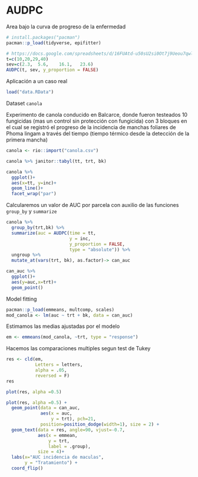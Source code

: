 # AUDPC

Area bajo la curva de progreso de la enfermedad

```r
# install.packages("pacman")
pacman::p_load(tidyverse, epifitter)
```


```r
# https://docs.google.com/spreadsheets/d/16FUAtd-u50sU2si0Ot7j9Ueou7qwlGt5t9NkAdKwlBM/edit#gid=711854399
t=c(10,20,29,40) 
sev=c(2.3,	5.6,	16.1,	23.6)
AUDPC(t, sev, y_proportion = FALSE)
```

Aplicación a un caso real

```r
load("data.RData")
```

Dataset `canola` 

Experimento de canola conducido en Balcarce, donde fueron testeados 10 fungicidas (mas un control sin protección con fungicida) con 3 bloques en el cual se registró el progreso de la incidencia de manchas foliares de Phoma lingam a través del tiempo (tiempo térmico desde la detección de la primera mancha)


```r
canola <- rio::import("canola.csv")

canola %>% janitor::tabyl(tt, trt, bk)

canola %>% 
  ggplot()+ 
  aes(x=tt, y=inc)+ 
  geom_line()+
  facet_wrap("par")
```

Calcularemos un valor de AUC por parcela con auxilio de las funciones `group_by` y `summarize` 

```r
canola %>%
  group_by(trt,bk) %>%
  summarize(auc = AUDPC(time = tt, 
                        y = inc, 
                        y_proportion = FALSE, 
                        type = "absolute")) %>% 
  ungroup %>% 
  mutate_at(vars(trt, bk), as.factor)-> can_auc
```

```r
can_auc %>% 
  ggplot()+
  aes(y=auc,x=trt)+
  geom_point()
```

Model fitting 

```r
pacman::p_load(emmeans, multcomp, scales)
mod_canola <- lm(auc ~ trt + bk, data = can_auc)
```

Estimamos las medias ajustadas por el modelo

```r
em <- emmeans(mod_canola, ~trt, type = "response")
```

Hacemos las comparaciones multiples segun test de Tukey

```r
res <- cld(em, 
           Letters = letters, 
           alpha = .05, 
           reversed = F) 
res
```

```r
plot(res, alpha =0.5)
```


```r
plot(res, alpha =0.5) + 
  geom_point(data = can_auc, 
             aes(x = auc, 
                 y = trt), pch=21, 
             position=position_dodge(width=1), size = 2) +
  geom_text(data = res, angle=90, vjust=-0.7,
            aes(x = emmean,
                y = trt,
                label = .group),
            size = 4)+
  labs(x="AUC incidencia de maculas", 
       y = "Tratamiento") +   
  coord_flip()
```


```r
```

